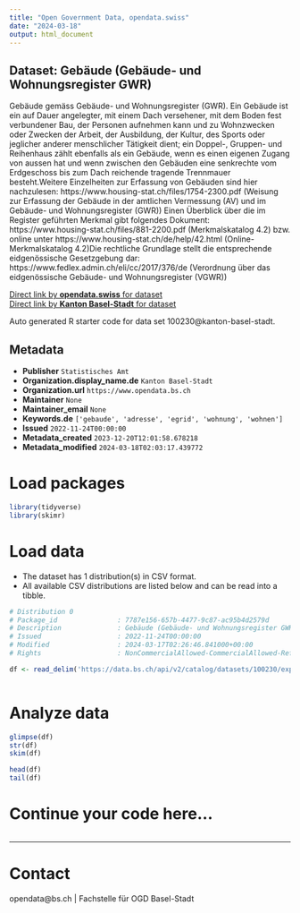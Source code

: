 ```yaml
---
title: "Open Government Data, opendata.swiss"
date: "2024-03-18"
output: html_document
---
```


## Dataset: Gebäude (Gebäude- und Wohnungsregister GWR)

Gebäude gemäss Gebäude- und Wohnungsregister (GWR). Ein Gebäude ist ein auf Dauer angelegter, mit einem Dach versehener, mit dem Boden fest verbundener Bau, der Personen aufnehmen kann und zu Wohnzwecken oder Zwecken der Arbeit, der Ausbildung, der Kultur, des Sports oder jeglicher anderer menschlicher Tätigkeit dient; ein Doppel-, Gruppen- und Reihenhaus zählt ebenfalls als ein Gebäude, wenn es einen eigenen Zugang von aussen hat und wenn zwischen den Gebäuden eine senkrechte vom Erdgeschoss bis zum Dach reichende tragende Trennmauer besteht.Weitere Einzelheiten zur Erfassung von Gebäuden sind hier nachzulesen: https://www.housing-stat.ch/files/1754-2300.pdf (Weisung zur Erfassung der Gebäude in der amtlichen Vermessung (AV) und im Gebäude- und Wohnungsregister (GWR)) Einen Überblick über die im Register geführten Merkmal gibt folgendes Dokument: https://www.housing-stat.ch/files/881-2200.pdf (Merkmalskatalog 4.2) bzw. online unter https://www.housing-stat.ch/de/help/42.html (Online-Merkmalskatalog 4.2)Die rechtliche Grundlage stellt die entsprechende eidgenössische Gesetzgebung dar: https://www.fedlex.admin.ch/eli/cc/2017/376/de (Verordnung über das eidgenössische Gebäude- und Wohnungsregister (VGWR))

[Direct link by **opendata.swiss** for dataset](https://opendata.swiss/de/dataset/gebaude-gebaude-und-wohnungsregister-gwr)<br>
[Direct link by **Kanton Basel-Stadt** for dataset](https://data.bs.ch/explore/dataset/100230/)

Auto generated R starter code for data set 100230@kanton-basel-stadt.

## Metadata

- **Publisher** `Statistisches Amt`
- **Organization.display_name.de** `Kanton Basel-Stadt`
- **Organization.url** `https://www.opendata.bs.ch`
- **Maintainer** `None`
- **Maintainer_email** `None`
- **Keywords.de** `['gebaude', 'adresse', 'egrid', 'wohnung', 'wohnen']`
- **Issued** `2022-11-24T00:00:00`
- **Metadata_created** `2023-12-20T12:01:58.678218`
- **Metadata_modified** `2024-03-18T02:03:17.439772`


# Load packages

```r

library(tidyverse)
library(skimr)

```

# Load data

-   The dataset has 1 distribution(s) in CSV format.
-   All available CSV distributions are listed below and can be read into a tibble.

```r

# Distribution 0
# Package_id               : 7787e156-657b-4477-9c87-ac95b4d2579d
# Description              : Gebäude (Gebäude- und Wohnungsregister GWR) (csv)
# Issued                   : 2022-11-24T00:00:00
# Modified                 : 2024-03-17T02:26:46.841000+00:00
# Rights                   : NonCommercialAllowed-CommercialAllowed-ReferenceRequired

df <- read_delim('https://data.bs.ch/api/v2/catalog/datasets/100230/exports/csv')



```

# Analyze data

```r

glimpse(df)
str(df)
skim(df)

head(df)
tail(df)

```

# Continue your code here...

```r

```

------------------------------------------------------------------------

# Contact

opendata@bs.ch | Fachstelle für OGD Basel-Stadt
